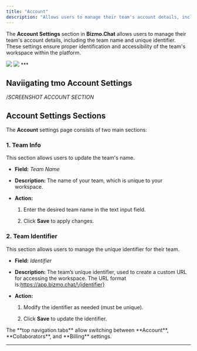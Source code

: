 ```yaml
---
title: "Account"
description: "Allows users to manage their team's account details, including the team name and unique identifiers."
---
```


The **Account Settings** section in **Bizmo.Chat** allows users to manage their team's account details, including the team name and unique identifier. These settings ensure proper identification and accessibility of the team's workspace within the platform.

<img className="block w-full dark:hidden" src="/images/Accounts_light.png" />
<img className="hidden w-full dark:block" src="/images/Accounts_dark.png" />
***

## **Naviigating tmo Account Settings**

<Steps>
  <Step title="Log in to Bizmo.Chat." />

  <Step title="In the left-side navigation panel, locate the Settings section." />

  <Step title="Click on Account to open the account settings page." />
</Steps>

/*SCREENSHOT ACCOUNT SECTION*

## **Account Settings Sections**

The **Account** settings page consists of two main sections:

### **1. Team Info**

This section allows users to update the team's name.

* **Field:** *Team Name*

* **Description:** The name of your team, which is unique to your workspace.

* **Action:**

  1. Enter the desired team name in the text input field.

  2. Click **Save** to apply changes.

### **2. Team Identifier**

This section allows users to manage the unique identifier for their team.

* **Field:** *Identifier*

* **Description:** The team’s unique identifier, used to create a custom URL for accessing the workspace. The URL format is:https://app.bizmo.chat/\{identifier}

* **Action:**

  1. Modify the identifier as needed (must be unique).

  2. Click **Save** to update the identifier.

<Tip>
  The **top navigation tabs** allow switching between **Account**, **Collaborators**, and **Billing** settings.
</Tip>

***
